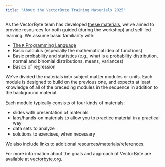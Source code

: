 ```yaml
---
title: "About the VectorByte Training Materials 2025"
---
```


As the VectorByte team has developed [these materials](materials.qmd), we've aimed to provide resources for both guided (during the workshop) and self-led learning. We assume basic familiarity with:

-   [The `R` Programming Language](https://cran.r-project.org/)
-   Basic calculus (especially the mathematical idea of functions)
-   Basic probability and statistics (e.g., what is a probability distribution, normal and binomial distributions, means, variances)
-   Basics of regression

We've divided the materials into subject matter modules or units. Each module is designed to build on the previous one, and expects at least knowledge of all of the preceding modules in the sequence in addition to the background material.

Each module typically consists of four kinds of materials:

-   slides with presentation of materials
-   labs/hands-on materials to allow you to practice material in a practical way
-   data sets to analyze
-   solutions to exercises, when necessary

We also include links to additional resources/materials/references.

For more information about the goals and approach of VectorByte are available at [vectorbyte.org](http://www.vectorbyte.org).
